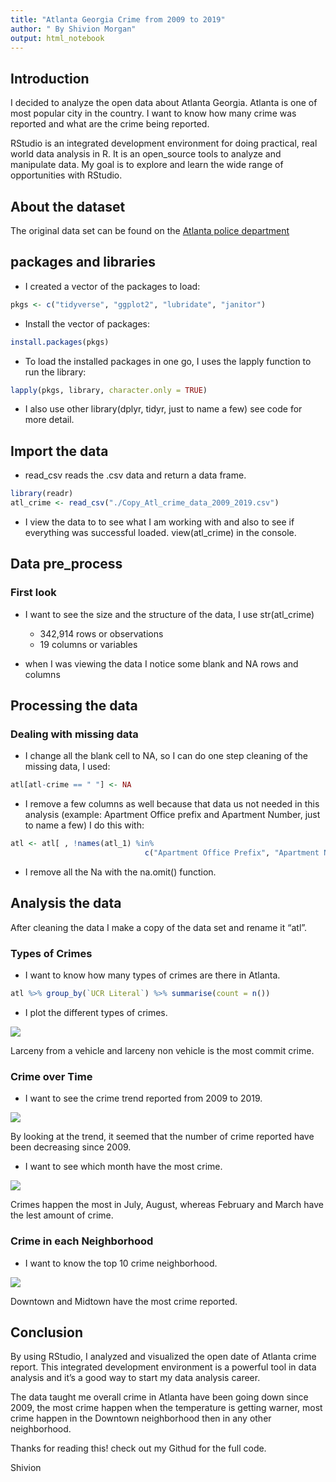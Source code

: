 ```yaml
---
title: "Atlanta Georgia Crime from 2009 to 2019"
author: " By Shivion Morgan"
output: html_notebook
---
```




## Introduction

I decided to analyze the open data about Atlanta Georgia. Atlanta is one of most popular city in the country. I want to know how many crime was reported and what are the crime being reported.

RStudio is an integrated development environment for doing practical, real world data analysis in R. It is an open_source tools to analyze and manipulate data. My goal is to explore and learn the wide range of opportunities with RStudio.



## About the dataset

The original data set can be found on the [Atlanta police department](https://www.atlantapd.org/i-want-to/crime-data-downloads)



## packages and libraries

* I created a vector of the packages to load:

```r
pkgs <- c("tidyverse", "ggplot2", "lubridate", "janitor")
```

* Install the vector of packages:

```r
install.packages(pkgs)
```

* To load the installed packages in one go, I uses the lapply function to run the library:

```r
lapply(pkgs, library, character.only = TRUE)
```

* I also use other library(dplyr, tidyr, just to name a few) see code for more detail.


## Import the data

* read_csv reads the .csv data and return a data frame.


```r
library(readr)
atl_crime <- read_csv("./Copy_Atl_crime_data_2009_2019.csv")
```


* I view the data to to see what I am working with and also to see if everything was successful loaded.
view(atl_crime) in the console.



## Data pre_process

### First look

* I want to see the size and the structure of the data, I use str(atl_crime)

  + 342,914 rows or observations
  + 19 columns or variables

* when I was viewing the data I notice some blank and NA rows and columns



## Processing the data

### Dealing with missing data

* I change all the blank cell to NA, so I can do one step cleaning of the missing data, I used:

```r
atl[atl-crime == " "] <- NA
```



* I remove a few columns as well because that data us not needed in this analysis (example: Apartment Office prefix and Apartment Number, just to name a few) I do this with: 

```r
atl <- atl[ , !names(atl_1) %in% 
                              c("Apartment Office Prefix", "Apartment Number")]
```



* I remove all the Na with the na.omit() function.



## Analysis the data

After cleaning the data I make a copy of the data set and rename it "atl". 

### Types of Crimes

* I want to know how many types of crimes are there in Atlanta.

```r
atl %>% group_by(`UCR Literal`) %>% summarise(count = n())
```


* I plot the different types of crimes.

![](Type of Crime plot.png)


Larceny from a vehicle and larceny non vehicle is the most commit crime.


### Crime over Time

* I want to see the crime trend reported from 2009 to 2019.

![](Total Crime by Year plot.png)


By looking at the trend, it seemed that the number of crime reported have been decreasing since 2009.



* I want to see which month have the most crime.

![](Total Crime by Month plot.png)


Crimes happen the most in July, August, whereas February and March have the lest amount of crime.



### Crime in each Neighborhood

* I want to know the top 10 crime neighborhood.


![](Top plot.png)


Downtown and Midtown have the most crime reported.


## Conclusion

By using RStudio, I analyzed and visualized the open date of Atlanta crime report. This integrated development environment is a powerful tool in data analysis and it's a good way to start my data analysis career.

The data taught me overall crime in Atlanta have been going down since 2009, the most crime happen when the temperature is getting warner, most crime happen in the Downtown neighborhood then in any other neighborhood.   

Thanks for reading this! check out my Githud for the full code.

Shivion






